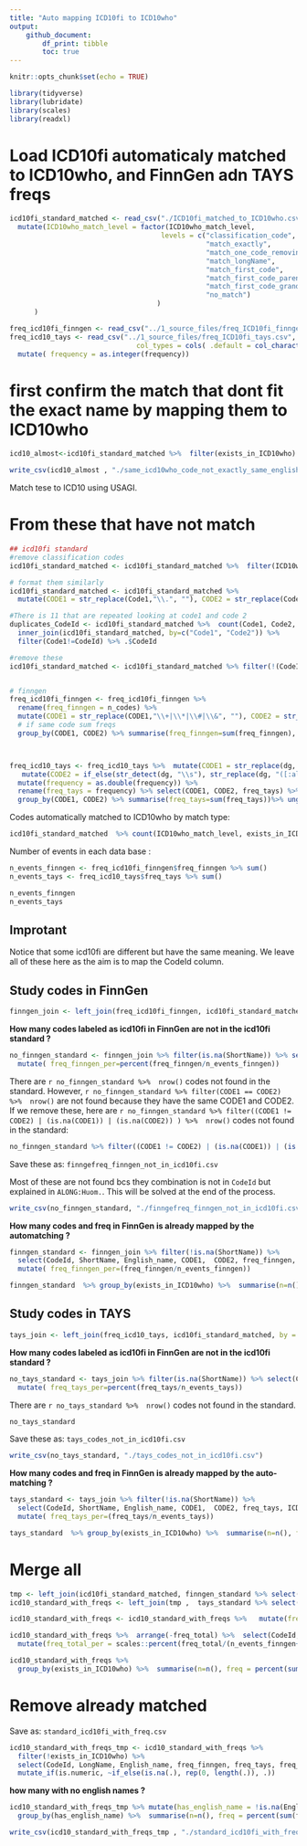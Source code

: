 ```yaml
---
title: "Auto mapping ICD10fi to ICD10who"
output: 
    github_document:
        df_print: tibble
        toc: true
---
```


```r
knitr::opts_chunk$set(echo = TRUE)

library(tidyverse)
library(lubridate)
library(scales)
library(readxl)
```


# Load ICD10fi automaticaly matched to ICD10who, and FinnGen adn TAYS freqs

```r
icd10fi_standard_matched <- read_csv("./ICD10fi_matched_to_ICD10who.csv") %>% 
  mutate(ICD10who_match_level = factor(ICD10who_match_level, 
                                     levels = c("classification_code", 
                                                "match_exactly", 
                                                "match_one_code_removing_mark",
                                                "match_longName",
                                                "match_first_code",
                                                "match_first_code_parent", 
                                                "match_first_code_grandparent", 
                                                "no_match")
                                    )
      )

freq_icd10fi_finngen <- read_csv("../1_source_files/freq_ICD10fi_finngen.csv", ) %>% select(-X1)
freq_icd10_tays <- read_csv("../1_source_files/freq_ICD10fi_tays.csv", 
                               col_types = cols( .default = col_character() )) %>% 
  mutate( frequency = as.integer(frequency))
```

# first confirm the match that dont fit the exact name by mapping them to ICD10who

```r
icd10_almost<-icd10fi_standard_matched %>%  filter(exists_in_ICD10who) %>%  filter(English_name_match_level>0) %>% select(CodeId, English_name, ICD10who_name,English_name_match_level ) %>% arrange(English_name_match_level)
```


```r
write_csv(icd10_almost , "./same_icd10who_code_not_exactly_same_english_name.csv")
```

Match tese to ICD10 using USAGI. 

# From these that have not match 

```r
## icd10fi standard
#remove classification codes
icd10fi_standard_matched <- icd10fi_standard_matched %>%  filter(ICD10who_match_level!="classification_code")

# format them similarly 
icd10fi_standard_matched <- icd10fi_standard_matched %>% 
  mutate(CODE1 = str_replace(Code1,"\\.", ""), CODE2 = str_replace(Code2,"\\.", ""))

#There is 11 that are repeated looking at code1 and code 2
duplicates_CodeId <- icd10fi_standard_matched %>%  count(Code1, Code2, sort = T) %>% filter(n>1) %>%  select(-n) %>% 
  inner_join(icd10fi_standard_matched, by=c("Code1", "Code2")) %>% 
  filter(Code1!=CodeId) %>% .$CodeId

#remove these 
icd10fi_standard_matched <- icd10fi_standard_matched %>% filter(!(CodeId %in% duplicates_CodeId))


# finngen
freq_icd10fi_finngen <- freq_icd10fi_finngen %>% 
  rename(freq_finngen = n_codes) %>% 
  mutate(CODE1 = str_replace(CODE1,"\\+|\\*|\\#|\\&", ""), CODE2 = str_replace(CODE2,"\\+|\\*|\\#|\\&", "")) %>% 
  # if same code sum freqs
  group_by(CODE1, CODE2) %>% summarise(freq_finngen=sum(freq_finngen),  n_patients=sum(n_patients)) %>% ungroup()



freq_icd10_tays <- freq_icd10_tays %>%  mutate(CODE1 = str_replace(dg, "([:alnum:]*)\\s([:alnum:]*)", "\\1")) %>% 
   mutate(CODE2 = if_else(str_detect(dg, "\\s"), str_replace(dg, "([:alnum:]*)\\s([:alnum:]*)", "\\2"), as.character(NA))) %>% 
  mutate(frequency = as.double(frequency)) %>% 
  rename(freq_tays = frequency) %>% select(CODE1, CODE2, freq_tays) %>%  distinct() %>% 
  group_by(CODE1, CODE2) %>% summarise(freq_tays=sum(freq_tays))%>% ungroup()
```

Codes automatically matched to ICD10who by match type: 
```r
icd10fi_standard_matched  %>% count(ICD10who_match_level, exists_in_ICD10who) 
```

Number of events in each data base :
```r
n_events_finngen <- freq_icd10fi_finngen$freq_finngen %>% sum()
n_events_tays <- freq_icd10_tays$freq_tays %>% sum()

n_events_finngen
n_events_tays
```

## Improtant
Notice that some icd10fi are different but have the same meaning. We leave all of these here as the aim is to map the CodeId column. 



## Study codes in FinnGen

```r
finngen_join <- left_join(freq_icd10fi_finngen, icd10fi_standard_matched, by = c("CODE1", "CODE2"))
```

**How many codes labeled as icd10fi in FinnGen are not in the icd10fi standard ?**
```r
no_finngen_standard <- finngen_join %>% filter(is.na(ShortName)) %>% select(CodeId, ShortName, CODE1,  CODE2, freq_finngen) %>%
  mutate( freq_finngen_per=percent(freq_finngen/n_events_finngen))
```

There are `r no_finngen_standard %>%  nrow()` codes not found in the standard.
However, `r no_finngen_standard %>% filter(CODE1 == CODE2) %>%  nrow()` are not found because they have the same CODE1 and CODE2.
If we remove these, here are `r no_finngen_standard %>% filter((CODE1 != CODE2) | (is.na(CODE1)) | (is.na(CODE2)) ) %>%  nrow()` codes not found in the standard:

```r
no_finngen_standard %>% filter((CODE1 != CODE2) | (is.na(CODE1)) | (is.na(CODE2)) ) %>% arrange(-freq_finngen)
```

Save these as: `finngefreq_finngen_not_in_icd10fi.csv`

Most of these are not found bcs they combination is not in `CodeId` but explained in `ALONG:Huom.`. This will be solved at the end of the process. 

```r
write_csv(no_finngen_standard, "./finngefreq_finngen_not_in_icd10fi.csv")
```

**How many codes and freq in FinnGen is already mapped by the automatching ? **

```r
finngen_standard <- finngen_join %>% filter(!is.na(ShortName)) %>% 
  select(CodeId, ShortName, English_name, CODE1,  CODE2, freq_finngen, ICD10who_match_level, exists_in_ICD10who) %>% 
  mutate( freq_finngen_per=(freq_finngen/n_events_finngen))

finngen_standard  %>% group_by(exists_in_ICD10who) %>%  summarise(n=n(), freq = percent(sum(freq_finngen_per)))
```


## Study codes in TAYS

```r
tays_join <- left_join(freq_icd10_tays, icd10fi_standard_matched, by = c("CODE1", "CODE2"))
```

**How many codes labeled as icd10fi in FinnGen are not in the icd10fi standard ?**
```r
no_tays_standard <- tays_join %>% filter(is.na(ShortName)) %>% select(CodeId, ShortName, CODE1,  CODE2, freq_tays) %>%
  mutate( freq_tays_per=percent(freq_tays/n_events_tays))
```

There are `r no_tays_standard %>%  nrow()` codes not found in the standard.

```r
no_tays_standard 
```

Save these as: `tays_codes_not_in_icd10fi.csv`
```r
write_csv(no_tays_standard, "./tays_codes_not_in_icd10fi.csv")
```

**How many codes and freq in FinnGen is already mapped by the auto-matching ? **

```r
tays_standard <- tays_join %>% filter(!is.na(ShortName)) %>% 
  select(CodeId, ShortName, English_name, CODE1,  CODE2, freq_tays, ICD10who_match_level, exists_in_ICD10who) %>% 
  mutate( freq_tays_per=(freq_tays/n_events_tays))

tays_standard  %>% group_by(exists_in_ICD10who) %>%  summarise(n=n(), freq = percent(sum(freq_tays_per)))
```
# Merge all 

```r
tmp <- left_join(icd10fi_standard_matched, finngen_standard %>% select(CodeId, freq_finngen), by = c("CodeId"))
icd10_standard_with_freqs <- left_join(tmp ,  tays_standard %>% select(CodeId, freq_tays), by = c("CodeId"))
```


```r
icd10_standard_with_freqs <- icd10_standard_with_freqs %>%   mutate(freq_total = (freq_finngen+freq_tays))

icd10_standard_with_freqs %>%  arrange(-freq_total) %>%  select(CodeId,  freq_finngen, freq_tays, freq_total) %>% 
  mutate(freq_total_per = scales::percent(freq_total/(n_events_finngen+n_events_tays))) 

```


```r
icd10_standard_with_freqs %>%
  group_by(exists_in_ICD10who) %>%  summarise(n=n(), freq = percent(sum(freq_total, na.rm = T)/(n_events_finngen+n_events_tays)))
```

# Remove already matched

Save as: `standard_icd10fi_with_freq.csv`

```r
icd10_standard_with_freqs_tmp <- icd10_standard_with_freqs %>% 
  filter(!exists_in_ICD10who) %>%
  select(CodeId, LongName, English_name, freq_finngen, freq_tays, freq_total, ICD10who_match_level )  %>% 
  mutate_if(is.numeric, ~if_else(is.na(.), rep(0, length(.)), .))
```


**how many with no english names ?**

```r
icd10_standard_with_freqs_tmp %>% mutate(has_english_name = !is.na(English_name)) %>% 
  group_by(has_english_name) %>%  summarise(n=n(), freq = percent(sum(freq_total, na.rm = T)/(n_events_finngen+n_events_tays)))
```


```r
write_csv(icd10_standard_with_freqs_tmp , "./standard_icd10fi_with_freq.csv")
```


